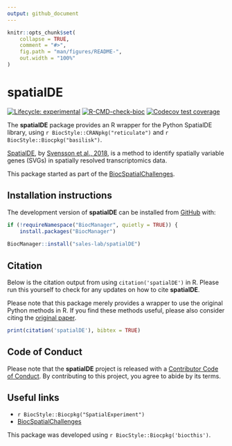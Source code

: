 ```yaml
---
output: github_document
---
```


<!-- README.md is generated from README.Rmd. Please edit that file -->

```r
knitr::opts_chunk$set(
    collapse = TRUE,
    comment = "#>",
    fig.path = "man/figures/README-",
    out.width = "100%"
)
```

# spatialDE

<!-- badges: start -->
[![Lifecycle: experimental](https://img.shields.io/badge/lifecycle-experimental-orange.svg)](https://www.tidyverse.org/lifecycle/#experimental)
[![R-CMD-check-bioc](https://github.com/sales-lab/spatialDE/workflows/R-CMD-check-bioc/badge.svg)](https://github.com/sales-lab/spatialDE/actions)
[![Codecov test coverage](https://codecov.io/gh/sales-lab/spatialDE/branch/main/graph/badge.svg)](https://codecov.io/gh/sales-lab/spatialDE?branch=main)
<!-- badges: end -->

The **spatialDE** package provides an R wrapper for the Python SpatialDE library,
using `r BiocStyle::CRANpkg("reticulate")` and `r BiocStyle::Biocpkg("basilisk")`.

[SpatialDE](https://github.com/Teichlab/SpatialDE), by [Svensson et al., 2018][Svensson2018],
is a method to identify spatially variable genes (SVGs) in spatially resolved transcriptomics data.

This package started as part of the
[BiocSpatialChallenges](https://helenalc.github.io/BiocSpatialChallenges/index.html).


## Installation instructions

<!-- Get the latest stable `R` release from [CRAN](http://cran.r-project.org/). Then install `spatialDE` using from [Bioconductor](http://bioconductor.org/) the following code: -->

<!-- ```{r 'install', eval = FALSE} -->
<!-- if (!requireNamespace("BiocManager", quietly = TRUE)) { -->
<!--     install.packages("BiocManager") -->
<!-- } -->

<!-- BiocManager::install("spatialDE") -->
<!-- ``` -->

The development version of **spatialDE** can be installed from
[GitHub](https://github.com/sales-lab/spatialDE) with:

```r
if (!requireNamespace("BiocManager", quietly = TRUE)) {
    install.packages("BiocManager")
    
BiocManager::install("sales-lab/spatialDE")
```

## Citation

<!-- TODO: update once pkg on BioC -->

Below is the citation output from using `citation('spatialDE')` in R. Please
run this yourself to check for any updates on how to cite __spatialDE__.

Please note that this package merely provides a wrapper to use the original Python methods in R. If you find these methods useful, please also consider citing the [original paper][Svensson2018].

```r
print(citation('spatialDE'), bibtex = TRUE)
```


## Code of Conduct

Please note that the **spatialDE** project is released with a [Contributor Code of Conduct](https://contributor-covenant.org/version/2/0/CODE_OF_CONDUCT.html). By contributing to this project, you agree to abide by its terms.


## Useful links

- `r BiocStyle::Biocpkg("SpatialExperiment")`
- [BiocSpatialChallenges](https://helenalc.github.io/BiocSpatialChallenges/index.html)

This package was developed using `r BiocStyle::Biocpkg('biocthis')`.

[Svensson2018]: https://doi.org/10.1038/nmeth.4636
